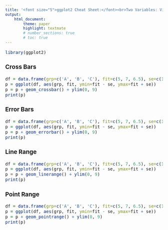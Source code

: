 ```yaml
---
title: '<font size="5">ggplot2 Cheat Sheet:</font><br>Two Variables: Visualising Error'
output:
    html_document:
        theme: paper
        highlight: textmate
        # number_sections: true
        # toc: true
---
```

<font size="3"> 

```r
library(ggplot2)
```

### Cross Bars
```r
df = data.frame(grp=c('A', 'B', 'C'), fit=c(5, 7, 6.5), se=c(1, 2, 1))
p = ggplot(df, aes(grp, fit, ymin=fit - se, ymax=fit + se))
p = p + geom_crossbar() + ylim(0, 9)
print(p)
```

### Error Bars
```r
df = data.frame(grp=c('A', 'B', 'C'), fit=c(5, 7, 6.5), se=c(1, 2, 1))
p = ggplot(df, aes(grp, fit, ymin=fit - se, ymax=fit + se))
p = p + geom_errorbar() + ylim(0, 9)
print(p)
```

### Line Range
```r
df = data.frame(grp=c('A', 'B', 'C'), fit=c(5, 7, 6.5), se=c(1, 2, 1))
p = ggplot(df, aes(grp, fit, ymin=fit - se, ymax=fit + se))
p = p + geom_linerange() + ylim(0, 9)
print(p)
```

### Point Range
```r
df = data.frame(grp=c('A', 'B', 'C'), fit=c(5, 7, 6.5), se=c(1, 2, 1))
p = ggplot(df, aes(grp, fit, ymin=fit - se, ymax=fit + se))
p = p + geom_pointrange() + ylim(0, 9)
print(p)
```

</font>
